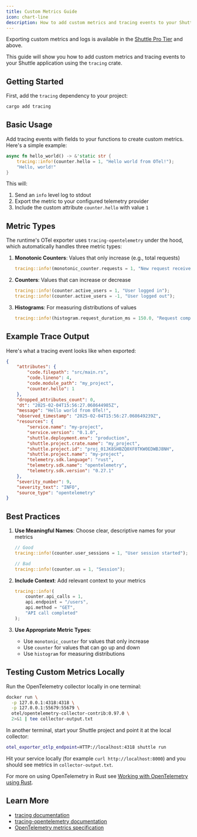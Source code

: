 ```yaml
---
title: Custom Metrics Guide
icon: chart-line
description: How to add custom metrics and tracing events to your Shuttle application
---
```


<Note>Exporting custom metrics and logs is available in the [Shuttle Pro Tier](https://www.shuttle.dev/pricing) and above.</Note>

This guide will show you how to add custom metrics and tracing events to your Shuttle application using the `tracing` crate.

## Getting Started

First, add the `tracing` dependency to your project:

```bash
cargo add tracing
```

## Basic Usage

Add tracing events with fields to your functions to create custom metrics. Here's a simple example:

```rust
async fn hello_world() -> &'static str {
    tracing::info!(counter.hello = 1, "Hello world from OTel!");
    "Hello, world!"
}
```

This will:
1. Send an `info` level log to stdout
2. Export the metric to your configured telemetry provider
3. Include the custom attribute `counter.hello` with value `1`

## Metric Types

The runtime's OTel exporter uses `tracing-opentelemetry` under the hood, which automatically handles three metric types:

1. **Monotonic Counters**: Values that only increase (e.g., total requests)
   ```rust
   tracing::info!(monotonic_counter.requests = 1, "New request received");
   ```

2. **Counters**: Values that can increase or decrease
   ```rust
   tracing::info!(counter.active_users = 1, "User logged in");
   tracing::info!(counter.active_users = -1, "User logged out");
   ```

3. **Histograms**: For measuring distributions of values
   ```rust
   tracing::info!(histogram.request_duration_ms = 150.0, "Request completed");
   ```

## Example Trace Output

Here's what a tracing event looks like when exported:

```json
{
    "attributes": {
        "code.filepath": "src/main.rs",
        "code.lineno": 4,
        "code.module_path": "my_project",
        "counter.hello": 1
    },
    "dropped_attributes_count": 0,
    "dt": "2025-02-04T15:56:27.068644985Z",
    "message": "Hello world from OTel!",
    "observed_timestamp": "2025-02-04T15:56:27.068649239Z",
    "resources": {
        "service.name": "my-project",
        "service.version": "0.1.0",
        "shuttle.deployment.env": "production",
        "shuttle.project.crate.name": "my_project",
        "shuttle.project.id": "proj_01JK8SHBZQ0XF0TKW0EDWBJ8NH",
        "shuttle.project.name": "my-project",
        "telemetry.sdk.language": "rust",
        "telemetry.sdk.name": "opentelemetry",
        "telemetry.sdk.version": "0.27.1"
    },
    "severity_number": 9,
    "severity_text": "INFO",
    "source_type": "opentelemetry"
}
```

## Best Practices

1. **Use Meaningful Names**: Choose clear, descriptive names for your metrics
   ```rust
   // Good
   tracing::info!(counter.user_sessions = 1, "User session started");
   
   // Bad
   tracing::info!(counter.us = 1, "Session");
   ```

2. **Include Context**: Add relevant context to your metrics
   ```rust
   tracing::info!(
       counter.api_calls = 1,
       api.endpoint = "/users",
       api.method = "GET",
       "API call completed"
   );
   ```

3. **Use Appropriate Metric Types**:
   - Use `monotonic_counter` for values that only increase
   - Use `counter` for values that can go up and down
   - Use `histogram` for measuring distributions

## Testing Custom Metrics Locally

Run the OpenTelemetry collector locally in one terminal:

```bash
docker run \
  -p 127.0.0.1:4318:4318 \
  -p 127.0.0.1:55679:55679 \
  otel/opentelemetry-collector-contrib:0.97.0 \
  2>&1 | tee collector-output.txt
```

In another terminal, start your Shuttle project and point it at the local collector:

```bash
otel_exporter_otlp_endpoint=HTTP://localhost:4318 shuttle run
```

Hit your service locally (for example `curl http://localhost:8000`) and you should see metrics in `collector-output.txt`.

For more on using OpenTelemetry in Rust see [Working with OpenTelemetry using Rust](https://www.shuttle.dev/blog/2024/04/10/using-opentelemetry-rust).

## Learn More

- [tracing documentation](https://docs.rs/tracing/latest/tracing/)
- [tracing-opentelemetry documentation](https://docs.rs/tracing-opentelemetry/latest/tracing_opentelemetry/)
- [OpenTelemetry metrics specification](https://opentelemetry.io/docs/specs/otel/metrics/semantic_conventions/) 